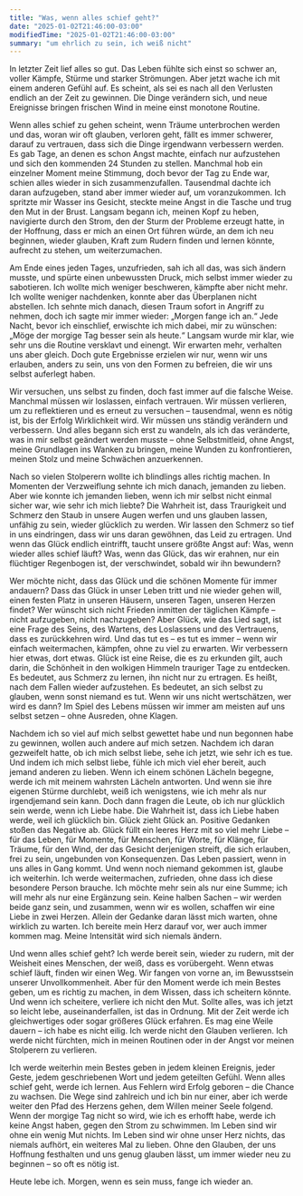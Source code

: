 ```yaml
---
title: "Was, wenn alles schief geht?"
date: "2025-01-02T21:46:00-03:00"
modifiedTime: "2025-01-02T21:46:00-03:00"
summary: "um ehrlich zu sein, ich weiß nicht"
---
```


In letzter Zeit lief alles so gut. Das Leben fühlte sich einst so schwer an, voller Kämpfe, Stürme und starker Strömungen. Aber jetzt wache ich mit einem anderen Gefühl auf. Es scheint, als sei es nach all den Verlusten endlich an der Zeit zu gewinnen. Die Dinge verändern sich, und neue Ereignisse bringen frischen Wind in meine einst monotone Routine.

Wenn alles schief zu gehen scheint, wenn Träume unterbrochen werden und das, woran wir oft glauben, verloren geht, fällt es immer schwerer, darauf zu vertrauen, dass sich die Dinge irgendwann verbessern werden. Es gab Tage, an denen es schon Angst machte, einfach nur aufzustehen und sich den kommenden 24 Stunden zu stellen. Manchmal hob ein einzelner Moment meine Stimmung, doch bevor der Tag zu Ende war, schien alles wieder in sich zusammenzufallen. Tausendmal dachte ich daran aufzugeben, stand aber immer wieder auf, um voranzukommen. Ich spritzte mir Wasser ins Gesicht, steckte meine Angst in die Tasche und trug den Mut in der Brust. Langsam begann ich, meinen Kopf zu heben, navigierte durch den Strom, den der Sturm der Probleme erzeugt hatte, in der Hoffnung, dass er mich an einen Ort führen würde, an dem ich neu beginnen, wieder glauben, Kraft zum Rudern finden und lernen könnte, aufrecht zu stehen, um weiterzumachen.

Am Ende eines jeden Tages, unzufrieden, sah ich all das, was sich ändern musste, und spürte einen unbewussten Druck, mich selbst immer wieder zu sabotieren. Ich wollte mich weniger beschweren, kämpfte aber nicht mehr. Ich wollte weniger nachdenken, konnte aber das Überplanen nicht abstellen. Ich sehnte mich danach, diesen Traum sofort in Angriff zu nehmen, doch ich sagte mir immer wieder: „Morgen fange ich an.“ Jede Nacht, bevor ich einschlief, erwischte ich mich dabei, mir zu wünschen: „Möge der morgige Tag besser sein als heute.“ Langsam wurde mir klar, wie sehr uns die Routine versklavt und einengt. Wir erwarten mehr, verhalten uns aber gleich. Doch gute Ergebnisse erzielen wir nur, wenn wir uns erlauben, anders zu sein, uns von den Formen zu befreien, die wir uns selbst auferlegt haben.

Wir versuchen, uns selbst zu finden, doch fast immer auf die falsche Weise. Manchmal müssen wir loslassen, einfach vertrauen. Wir müssen verlieren, um zu reflektieren und es erneut zu versuchen – tausendmal, wenn es nötig ist, bis der Erfolg Wirklichkeit wird. Wir müssen uns ständig verändern und verbessern. Und alles begann sich erst zu wandeln, als ich das veränderte, was in mir selbst geändert werden musste – ohne Selbstmitleid, ohne Angst, meine Grundlagen ins Wanken zu bringen, meine Wunden zu konfrontieren, meinen Stolz und meine Schwächen anzuerkennen.

Nach so vielen Stolperern wollte ich blindlings alles richtig machen. In Momenten der Verzweiflung sehnte ich mich danach, jemanden zu lieben. Aber wie konnte ich jemanden lieben, wenn ich mir selbst nicht einmal sicher war, wie sehr ich mich liebte? Die Wahrheit ist, dass Traurigkeit und Schmerz den Staub in unsere Augen werfen und uns glauben lassen, unfähig zu sein, wieder glücklich zu werden. Wir lassen den Schmerz so tief in uns eindringen, dass wir uns daran gewöhnen, das Leid zu ertragen. Und wenn das Glück endlich eintrifft, taucht unsere größte Angst auf: Was, wenn wieder alles schief läuft? Was, wenn das Glück, das wir erahnen, nur ein flüchtiger Regenbogen ist, der verschwindet, sobald wir ihn bewundern?

Wer möchte nicht, dass das Glück und die schönen Momente für immer andauern? Dass das Glück in unser Leben tritt und nie wieder gehen will, einen festen Platz in unseren Häusern, unseren Tagen, unseren Herzen findet? Wer wünscht sich nicht Frieden inmitten der täglichen Kämpfe – nicht aufzugeben, nicht nachzugeben? Aber Glück, wie das Lied sagt, ist eine Frage des Seins, des Wartens, des Loslassens und des Vertrauens, dass es zurückkehren wird. Und das tut es – es tut es immer – wenn wir einfach weitermachen, kämpfen, ohne zu viel zu erwarten. Wir verbessern hier etwas, dort etwas. Glück ist eine Reise, die es zu erkunden gilt, auch darin, die Schönheit in den wolkigen Himmeln trauriger Tage zu entdecken. Es bedeutet, aus Schmerz zu lernen, ihn nicht nur zu ertragen. Es heißt, nach dem Fallen wieder aufzustehen. Es bedeutet, an sich selbst zu glauben, wenn sonst niemand es tut. Wenn wir uns nicht wertschätzen, wer wird es dann? Im Spiel des Lebens müssen wir immer am meisten auf uns selbst setzen – ohne Ausreden, ohne Klagen.

Nachdem ich so viel auf mich selbst gewettet habe und nun begonnen habe zu gewinnen, wollen auch andere auf mich setzen. Nachdem ich daran gezweifelt hatte, ob ich mich selbst liebe, sehe ich jetzt, wie sehr ich es tue. Und indem ich mich selbst liebe, fühle ich mich viel eher bereit, auch jemand anderen zu lieben. Wenn ich einem schönen Lächeln begegne, werde ich mit meinem wahrsten Lächeln antworten. Und wenn sie ihre eigenen Stürme durchlebt, weiß ich wenigstens, wie ich mehr als nur irgendjemand sein kann. Doch dann fragen die Leute, ob ich nur glücklich sein werde, wenn ich Liebe habe. Die Wahrheit ist, dass ich Liebe haben werde, weil ich glücklich bin. Glück zieht Glück an. Positive Gedanken stoßen das Negative ab. Glück füllt ein leeres Herz mit so viel mehr Liebe – für das Leben, für Momente, für Menschen, für Worte, für Klänge, für Träume, für den Wind, der das Gesicht derjenigen streift, die sich erlauben, frei zu sein, ungebunden von Konsequenzen. Das Leben passiert, wenn in uns alles in Gang kommt. Und wenn noch niemand gekommen ist, glaube ich weiterhin. Ich werde weitermachen, zufrieden, ohne dass ich diese besondere Person brauche. Ich möchte mehr sein als nur eine Summe; ich will mehr als nur eine Ergänzung sein. Keine halben Sachen – wir werden beide ganz sein, und zusammen, wenn wir es wollen, schaffen wir eine Liebe in zwei Herzen. Allein der Gedanke daran lässt mich warten, ohne wirklich zu warten. Ich bereite mein Herz darauf vor, wer auch immer kommen mag. Meine Intensität wird sich niemals ändern.

Und wenn alles schief geht? Ich werde bereit sein, wieder zu rudern, mit der Weisheit eines Menschen, der weiß, dass es vorübergeht. Wenn etwas schief läuft, finden wir einen Weg. Wir fangen von vorne an, im Bewusstsein unserer Unvollkommenheit. Aber für den Moment werde ich mein Bestes geben, um es richtig zu machen, in dem Wissen, dass ich scheitern könnte. Und wenn ich scheitere, verliere ich nicht den Mut. Sollte alles, was ich jetzt so leicht lebe, auseinanderfallen, ist das in Ordnung. Mit der Zeit werde ich gleichwertiges oder sogar größeres Glück erfahren. Es mag eine Weile dauern – ich habe es nicht eilig. Ich werde nicht den Glauben verlieren. Ich werde nicht fürchten, mich in meinen Routinen oder in der Angst vor meinen Stolperern zu verlieren.

Ich werde weiterhin mein Bestes geben in jedem kleinen Ereignis, jeder Geste, jedem geschriebenen Wort und jedem geteilten Gefühl. Wenn alles schief geht, werde ich lernen. Aus Fehlern wird Erfolg geboren – die Chance zu wachsen. Die Wege sind zahlreich und ich bin nur einer, aber ich werde weiter den Pfad des Herzens gehen, dem Willen meiner Seele folgend. Wenn der morgige Tag nicht so wird, wie ich es erhofft habe, werde ich keine Angst haben, gegen den Strom zu schwimmen. Im Leben sind wir ohne ein wenig Mut nichts. Im Leben sind wir ohne unser Herz nichts, das niemals aufhört, ein weiteres Mal zu lieben. Ohne den Glauben, der uns Hoffnung festhalten und uns genug glauben lässt, um immer wieder neu zu beginnen – so oft es nötig ist.

Heute lebe ich. Morgen, wenn es sein muss, fange ich wieder an.
